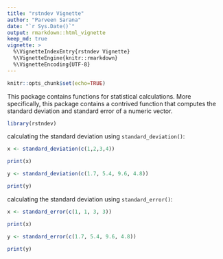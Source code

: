 ```yaml
---
title: "rstndev Vignette"
author: "Parveen Sarana"
date: "`r Sys.Date()`"
output: rmarkdown::html_vignette
keep_md: true
vignette: >
  %\VignetteIndexEntry{rstndev Vignette}
  %\VignetteEngine{knitr::rmarkdown}
  %\VignetteEncoding{UTF-8}
---
```


```r
knitr::opts_chunk$set(echo=TRUE)
```

This package contains functions for statistical calculations. More specifically, this package contains a contrived function that computes the standard deviation and standard error of a numeric vector.

```r

library(rstndev)

```

calculating the standard deviation using `standard_deviation()`:

```r

x <- standard_deviation(c(1,2,3,4))

print(x)

```

```r

y <- standard_deviation(c(1.7, 5.4, 9.6, 4.8))

print(y)

```

calculating the standard deviation using `standard_error()`:

```r

x <- standard_error(c(1, 1, 3, 3))

print(x)

```


```r

y <- standard_error(c(1.7, 5.4, 9.6, 4.8))

print(y)

```
